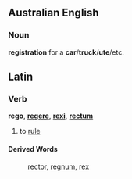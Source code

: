 ==Australian English==
===Noun===
'''registration''' for a '''car'''/'''truck'''/'''ute'''/etc.

==Latin==
===Verb===
'''rego''', '''[[regere]]''', '''[[rexi]]''', '''[[rectum]]'''

#to [[rule]]
====Derived Words====
:[[rector]], [[regnum]], [[rex]]